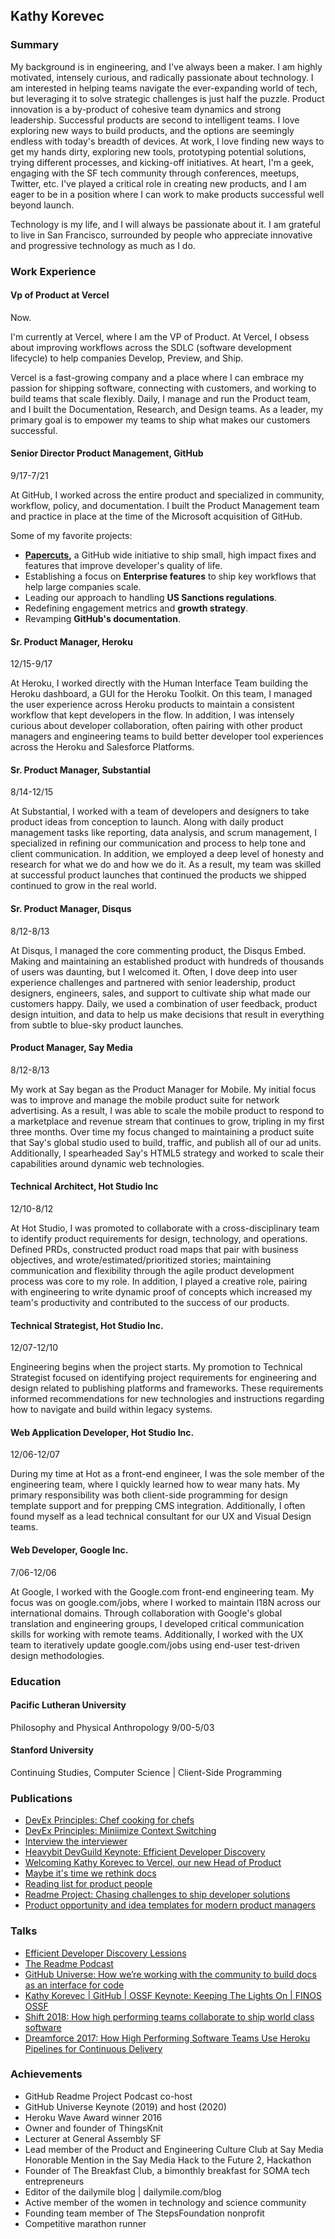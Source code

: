 ## Kathy Korevec

### Summary

My background is in engineering, and I've always been a maker. I am highly motivated, intensely curious, and radically passionate about technology. I am interested in helping teams navigate the ever-expanding world of tech, but leveraging it to solve strategic challenges is just half the puzzle. Product innovation is a by-product of cohesive team dynamics and strong leadership. Successful products are second to intelligent teams. I love exploring new ways to build products, and the options are seemingly endless with today's breadth of devices. At work, I love finding new ways to get my hands dirty, exploring new tools, prototyping potential solutions, trying different processes, and kicking-off initiatives. At heart, I'm a geek, engaging with the SF tech community through conferences, meetups, Twitter, etc. I've played a critical role in creating new products, and I am eager to be in a position where I can work to make products successful well beyond launch.

Technology is my life, and I will always be passionate about it. I am grateful to live in San Francisco, surrounded by people who appreciate innovative and progressive technology as much as I do.

### Work Experience

#### Vp of Product at Vercel

Now.

I'm currently at Vercel, where I am the VP of Product. At Vercel, I obsess about improving workflows across the SDLC (software development lifecycle) to help companies Develop, Preview, and Ship. 

Vercel is a fast-growing company and a place where I can embrace my passion for shipping software, connecting with customers, and working to build teams that scale flexibly. Daily, I manage and run the Product team, and I built the Documentation, Research, and Design teams. As a leader, my primary goal is to empower my teams to ship what makes our customers successful. 

#### Senior Director Product Management, GitHub

9/17-7/21

At GitHub, I worked across the entire product and specialized in community, workflow, policy, and documentation. I built the Product Management team and practice in place at the time of the Microsoft acquisition of GitHub. 

Some of my favorite projects:
 - **[Papercuts](https://github.blog/2018-08-28-announcing-paper-cuts/),** a GitHub wide initiative to ship small, high impact fixes and features that improve developer's quality of life. 
 - Establishing a focus on **Enterprise features** to ship key workflows that help large companies scale.
- Leading our approach to handling **US Sanctions regulations**.
- Redefining engagement metrics and **growth strategy**.
- Revamping **GitHub's documentation**.

#### Sr. Product Manager, Heroku

12/15-9/17

At Heroku, I worked directly with the Human Interface Team building the Heroku dashboard, a GUI for the Heroku Toolkit. On this team, I managed the user experience across Heroku products to maintain a consistent workflow that kept developers in the flow. In addition, I was intensely curious about developer collaboration, often pairing with other product managers and engineering teams to build better developer tool experiences across the Heroku and Salesforce Platforms.

#### Sr. Product Manager, Substantial

8/14-12/15

At Substantial, I worked with a team of developers and designers to take product ideas from conception to launch. Along with daily product management tasks like reporting, data analysis, and scrum management, I specialized in refining our communication and process to help tone and client communication. In addition, we employed a deep level of honesty and research for what we do and how we do it. As a result, my team was skilled at successful product launches that continued the products we shipped continued to grow in the real world. 

#### Sr. Product Manager, Disqus

8/12-8/13

At Disqus, I managed the core commenting product, the Disqus Embed. Making and maintaining an established product with hundreds of thousands of users was daunting, but I welcomed it. Often, I dove deep into user experience challenges and partnered with senior leadership, product designers, engineers, sales, and support to cultivate ship what made our customers happy. Daily, we used a combination of user feedback, product design intuition, and data to help us make decisions that result in everything from subtle to blue-sky product launches. 

#### Product Manager, Say Media

8/12-8/13

My work at Say began as the Product Manager for Mobile. My initial focus was to improve and manage the mobile product suite for network advertising. As a result, I was able to scale the mobile product to respond to a marketplace and revenue stream that continues to grow, tripling in my first three months. Over time my focus changed to maintaining a product suite that Say's global studio used to build, traffic, and publish all of our ad units. Additionally, I spearheaded Say's HTML5 strategy and worked to scale their capabilities around dynamic web technologies.

#### Technical Architect, Hot Studio Inc

12/10-8/12

At Hot Studio, I was promoted to collaborate with a cross-disciplinary team to identify product requirements for design, technology, and operations. Defined PRDs, constructed product road maps that pair with business objectives, and wrote/estimated/prioritized stories; maintaining communication and flexibility through the agile product development process was core to my role. In addition, I played a creative role, pairing with engineering to write dynamic proof of concepts which increased my team's productivity and contributed to the success of our products.

#### Technical Strategist, Hot Studio Inc.

12/07-12/10

Engineering begins when the project starts. My promotion to Technical Strategist focused on identifying project requirements for engineering and design related to publishing platforms and frameworks. These requirements informed recommendations for new technologies and instructions regarding how to navigate and build within legacy systems.

#### Web Application Developer, Hot Studio Inc.

12/06-12/07

During my time at Hot as a front-end engineer, I was the sole member of the engineering team, where I quickly learned how to wear many hats. My primary responsibility was both client-side programming for design template support and for prepping CMS integration. Additionally, I often found myself as a lead technical consultant for our UX and Visual Design teams.

#### Web Developer, Google Inc.

7/06-12/06

At Google, I worked with the Google.com front-end engineering team. My focus was on google.com/jobs, where I worked to maintain I18N across our international domains. Through collaboration with Google's global translation and engineering groups, I developed critical communication skills for working with remote teams. Additionally, I worked with the UX team to iteratively update google.com/jobs using end-user test-driven design methodologies.

### Education

#### Pacific Lutheran University

Philosophy and Physical Anthropology
9/00-5/03

#### Stanford University

Continuing Studies, Computer Science | Client-Side Programming

### Publications
- [DevEx Principles: Chef cooking for chefs](https://kathykorevec.substack.com/p/devex-principles-chef-cooking-for)
- [DevEx Principles: Miniimize Context Switching](https://kathykorevec.substack.com/p/devex-principles-minimize-switching)
- [Interview the interviewer](https://github.com/readme/guides/technical-interviews)
- [Heavybit DevGuild Keynote: Efficient Developer Discovery](https://www.youtube.com/watch?v=_FrQxltY5-4)
- [Welcoming Kathy Korevec to Vercel, our new Head of Product](https://vercel.com/blog/welcoming-kathy-korevec-to-vercel-our-new-head-of-product)
- [Maybe it's time we rethink docs](https://kathykorevec.medium.com/building-a-better-place-for-docs-197f92765409)
- [Reading list for product people](https://kathykorevec.medium.com/reading-list-for-product-people-1ebdc21ecb41)
- [Readme Project: Chasing challenges to ship developer solutions](https://github.com/readme/stories/kathy-korevec)
- [Product opportunity and idea templates for modern product managers](https://kathykorevec.medium.com/product-opportunity-and-idea-templates-for-modern-product-managers-620c13328284)

### Talks 
- [Efficient Developer Discovery Lessions](https://www.heavybit.com/library/video/efficient-developer-discovery-lessons-from-vercel-and-github/)
- [The Readme Podcast](https://open.spotify.com/show/660KitvdJDX2vUmioAbwSQ)
- [GitHub Universe: How we’re working with the community to build docs as an interface for code](https://www.youtube.com/watch?v=W49UEa4Y6sM)
- [Kathy Korevec | GitHub | OSSF Keynote: Keeping The Lights On | FINOS OSSF](https://www.youtube.com/watch?v=Lg5YAmfJhWw)
- [Shift 2018: How high performing teams collaborate to ship world class software](https://www.youtube.com/watch?v=LWgvcq62qzE)
- [Dreamforce 2017: How High Performing Software Teams Use Heroku Pipelines for Continuous Delivery
](https://www.youtube.com/watch?v=Vqt6ZNLxqnY)

### Achievements

- GitHub Readme Project Podcast co-host
- GitHub Universe Keynote (2019) and host (2020) 
- Heroku Wave Award winner 2016
- Owner and founder of ThingsKnit
- Lecturer at General Assembly SF
- Lead member of the Product and Engineering Culture Club at Say Media Honorable Mention in the Say Media Hack to the Future 2, Hackathon
- Founder of The Breakfast Club, a bimonthly breakfast for SOMA tech entrepreneurs
- Editor of the dailymile blog | dailymile.com/blog
- Active member of the women in technology and science community
- Founding team member of The StepsFoundation nonprofit
- Competitive marathon runner
